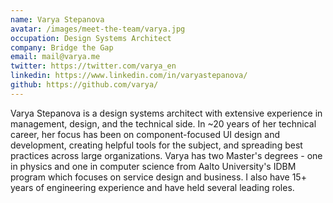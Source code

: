 ```yaml
---
name: Varya Stepanova
avatar: /images/meet-the-team/varya.jpg
occupation: Design Systems Architect
company: Bridge the Gap
email: mail@varya.me
twitter: https://twitter.com/varya_en
linkedin: https://www.linkedin.com/in/varyastepanova/
github: https://github.com/varya/
---
```


Varya Stepanova is a design systems architect with extensive experience in management,
design, and the technical side. In ~20 years of her technical career, her focus has
been on component-focused UI design and development, creating helpful tools for the
subject, and spreading best practices across large organizations. Varya has two Master's
degrees - one in physics and one in computer science from Aalto University's IDBM program
which focuses on service design and business. I also have 15+ years of engineering
experience and have held several leading roles.